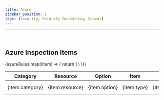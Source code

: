 ```yaml
---
title: Azure
sidebar_position: 1
tags: [security, Security Inspection, Canvas]
---
```



<hr />
<br />

## Azure Inspection Items

<div className={styles.securityTable}>
    <table>
        <thead>
            <tr>
                <th>Category</th>
                <th>Resource</th>
                <th>Option</th>
                <th>Item</th>
                <th>Description</th>
                <th>Risk Level</th>
                <th>ISO27001</th>
                <th>CSAP</th>
                <th>ISMS-P</th>
                <th>Stability Assessment</th>
            </tr>
        </thead>
        <tbody>
            {azureRules.map((item) => {
                return (
                    <tr>
                        <td>{item.category}</td>
                        <td>{item.resource}</td>
                        <td>{item.option}</td>
                        <td>{item.type}</td>
                        <td>{item.description}</td>
                        <td>
                            <div className={styles.tag} data-type={item.risk}>
                                {item.risk.toUpperCase()}
                            </div>
                        </td>
                        <td>
                            {item.iso} {iso[item.iso]}
                        </td>
                        <td>
                            {item.csap} {csap[item.csap]}
                        </td>
                        <td>
                            {item.isms} {isms[item.isms]}
                        </td>
                        <td>
                            {item.evaluation} {evaluation[item.evaluation]}
                        </td>
                    </tr>
                )
            })}
        </tbody>
    </table>
</div>

